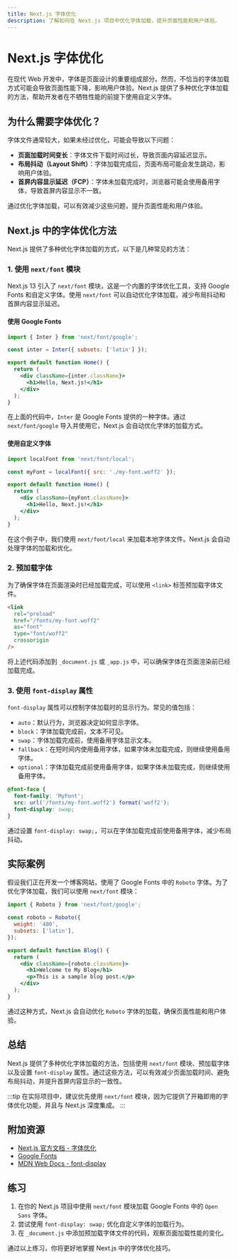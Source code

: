 ```yaml
---
title: Next.js 字体优化
description: 了解如何在 Next.js 项目中优化字体加载，提升页面性能和用户体验。
---
```


# Next.js 字体优化

在现代 Web 开发中，字体是页面设计的重要组成部分。然而，不恰当的字体加载方式可能会导致页面性能下降，影响用户体验。Next.js 提供了多种优化字体加载的方法，帮助开发者在不牺牲性能的前提下使用自定义字体。

## 为什么需要字体优化？

字体文件通常较大，如果未经过优化，可能会导致以下问题：
- **页面加载时间变长**：字体文件下载时间过长，导致页面内容延迟显示。
- **布局抖动（Layout Shift）**：字体加载完成后，页面布局可能会发生跳动，影响用户体验。
- **首屏内容显示延迟（FCP）**：字体未加载完成时，浏览器可能会使用备用字体，导致首屏内容显示不一致。

通过优化字体加载，可以有效减少这些问题，提升页面性能和用户体验。

## Next.js 中的字体优化方法

Next.js 提供了多种优化字体加载的方式，以下是几种常见的方法：

### 1. 使用 `next/font` 模块

Next.js 13 引入了 `next/font` 模块，这是一个内置的字体优化工具，支持 Google Fonts 和自定义字体。使用 `next/font` 可以自动优化字体加载，减少布局抖动和首屏内容显示延迟。

#### 使用 Google Fonts

```jsx
import { Inter } from 'next/font/google';

const inter = Inter({ subsets: ['latin'] });

export default function Home() {
  return (
    <div className={inter.className}>
      <h1>Hello, Next.js!</h1>
    </div>
  );
}
```

在上面的代码中，`Inter` 是 Google Fonts 提供的一种字体。通过 `next/font/google` 导入并使用它，Next.js 会自动优化字体的加载方式。

#### 使用自定义字体

```jsx
import localFont from 'next/font/local';

const myFont = localFont({ src: './my-font.woff2' });

export default function Home() {
  return (
    <div className={myFont.className}>
      <h1>Hello, Next.js!</h1>
    </div>
  );
}
```

在这个例子中，我们使用 `next/font/local` 来加载本地字体文件。Next.js 会自动处理字体的加载和优化。

### 2. 预加载字体

为了确保字体在页面渲染时已经加载完成，可以使用 `<link>` 标签预加载字体文件。

```html
<link
  rel="preload"
  href="/fonts/my-font.woff2"
  as="font"
  type="font/woff2"
  crossorigin
/>
```

将上述代码添加到 `_document.js` 或 `_app.js` 中，可以确保字体在页面渲染前已经加载完成。

### 3. 使用 `font-display` 属性

`font-display` 属性可以控制字体加载时的显示行为。常见的值包括：
- `auto`：默认行为，浏览器决定如何显示字体。
- `block`：字体加载完成前，文本不可见。
- `swap`：字体加载完成前，使用备用字体显示文本。
- `fallback`：在短时间内使用备用字体，如果字体未加载完成，则继续使用备用字体。
- `optional`：字体加载完成前使用备用字体，如果字体未加载完成，则继续使用备用字体。

```css
@font-face {
  font-family: 'MyFont';
  src: url('/fonts/my-font.woff2') format('woff2');
  font-display: swap;
}
```

通过设置 `font-display: swap;`，可以在字体加载完成前使用备用字体，减少布局抖动。

## 实际案例

假设我们正在开发一个博客网站，使用了 Google Fonts 中的 `Roboto` 字体。为了优化字体加载，我们可以使用 `next/font` 模块：

```jsx
import { Roboto } from 'next/font/google';

const roboto = Roboto({
  weight: '400',
  subsets: ['latin'],
});

export default function Blog() {
  return (
    <div className={roboto.className}>
      <h1>Welcome to My Blog</h1>
      <p>This is a sample blog post.</p>
    </div>
  );
}
```

通过这种方式，Next.js 会自动优化 `Roboto` 字体的加载，确保页面性能和用户体验。

## 总结

Next.js 提供了多种优化字体加载的方法，包括使用 `next/font` 模块、预加载字体以及设置 `font-display` 属性。通过这些方法，可以有效减少页面加载时间、避免布局抖动，并提升首屏内容显示的一致性。

:::tip
在实际项目中，建议优先使用 `next/font` 模块，因为它提供了开箱即用的字体优化功能，并且与 Next.js 深度集成。
:::

## 附加资源

- [Next.js 官方文档 - 字体优化](https://nextjs.org/docs/basic-features/font-optimization)
- [Google Fonts](https://fonts.google.com/)
- [MDN Web Docs - font-display](https://developer.mozilla.org/en-US/docs/Web/CSS/@font-face/font-display)

## 练习

1. 在你的 Next.js 项目中使用 `next/font` 模块加载 Google Fonts 中的 `Open Sans` 字体。
2. 尝试使用 `font-display: swap;` 优化自定义字体的加载行为。
3. 在 `_document.js` 中添加预加载字体文件的代码，观察页面加载性能的变化。

通过以上练习，你将更好地掌握 Next.js 中的字体优化技巧。